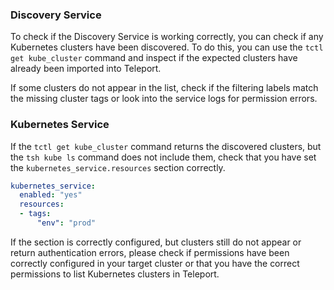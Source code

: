 ### Discovery Service

To check if the Discovery Service is working correctly, you can check if any Kubernetes 
clusters have been discovered. To do this, you can use the `tctl get kube_cluster` 
command and inspect if the expected clusters have already been imported into Teleport.

If some clusters do not appear in the list, check if the filtering labels match 
the missing cluster tags or look into the service logs for permission errors.

### Kubernetes Service

If the `tctl get kube_cluster` command returns the discovered clusters, but the 
`tsh kube ls` command does not include them, check that you have set the 
`kubernetes_service.resources` section correctly.

```yaml
kubernetes_service:
  enabled: "yes"
  resources:
  - tags:
      "env": "prod"
```

If the section is correctly configured, but clusters still do not appear or 
return authentication errors, please check if permissions have been correctly configured 
in your target cluster or that you have the correct permissions to list Kubernetes clusters 
in Teleport.

